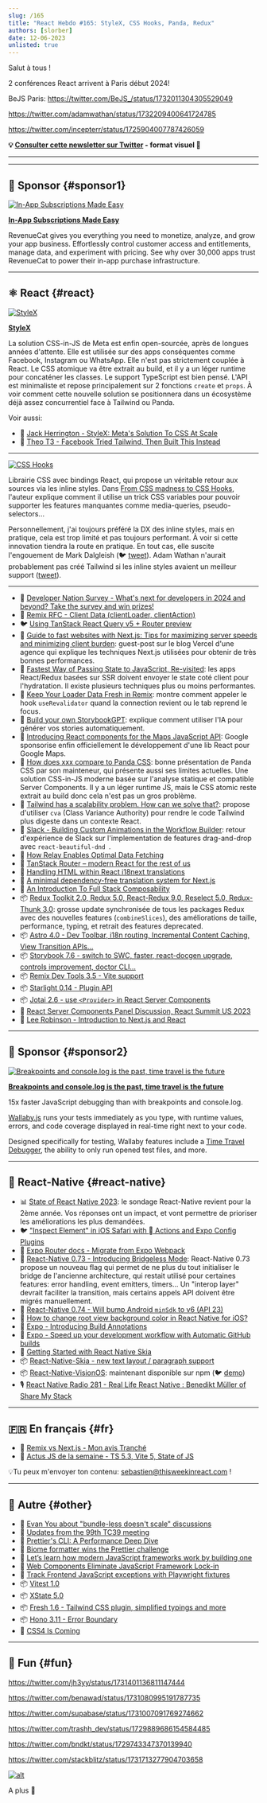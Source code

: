 ```yaml
---
slug: /165
title: "React Hebdo #165: StyleX, CSS Hooks, Panda, Redux"
authors: [slorber]
date: 12-06-2023
unlisted: true
---
```


Salut à tous !

2 conférences React arrivent à Paris début 2024!

BeJS Paris: https://twitter.com/BeJS_/status/1732011304305529049

https://twitter.com/adamwathan/status/1732209400641724785

https://twitter.com/incepterr/status/1725904007787426059

<Todo />

<!-- truncate -->

**💡 [Consulter cette newsletter sur Twitter](https://slo.im/thread) - format visuel 🎨**

---


<Support />

---

## 💸 Sponsor {#sponsor1}

[![In-App Subscriptions Made Easy](/emails/issues/165/RevenueCat.jpg)](https://www.revenuecat.com?utm_source=twir&utm_medium=sponsorship&utm_campaign=dec_23)

**[In-App Subscriptions Made Easy](https://www.revenuecat.com?utm_source=twir&utm_medium=sponsorship&utm_campaign=dec_23)**

RevenueCat gives you everything you need to monetize, analyze, and grow your app business. Effortlessly control customer access and entitlements, manage data, and experiment with pricing. See why over 30,000 apps trust RevenueCat to power their in-app purchase infrastructure.

---

## ⚛️ React {#react}

[![StyleX](/emails/issues/165/stylex.jpg)](https://github.com/facebook/stylex)

[**StyleX**](https://github.com/facebook/stylex)

La solution CSS-in-JS de Meta est enfin open-sourcée, après de longues années d'attente. Elle est utilisée sur des apps conséquentes comme Facebook, Instagram ou WhatsApp. Elle n'est pas strictement couplée à React. Le CSS atomique va être extrait au build, et il y a un léger runtime pour concaténer les classes. Le support TypeScript est bien pensé. L'API est minimaliste et repose principalement sur 2 fonctions `create` et `props`. À voir comment cette nouvelle solution se positionnera dans un écosystème déjà assez concurrentiel face à Tailwind ou Panda.

Voir aussi:

- 🎥 [Jack Herrington - StyleX: Meta's Solution To CSS At Scale](https://www.youtube.com/watch?v=6ZDiGtg1jN4)
- 🎥 [Theo T3 - Facebook Tried Tailwind, Then Built This Instead](https://www.youtube.com/watch?v=PHV94q7BivI)

---

[![CSS Hooks](/emails/issues/165/csshooks.jpg)](https://css-hooks.com/)

Librairie CSS avec bindings React, qui propose un véritable retour aux sources via les inline styles. Dans [From CSS madness to CSS Hooks](https://nsaunders.dev/posts/css-madness-to-hooks), l'auteur explique comment il utilise un trick CSS variables pour pouvoir supporter les features manquantes comme media-queries, pseudo-selectors...

Personnellement, j'ai toujours préféré la DX des inline styles, mais en pratique, cela est trop limité et pas toujours performant. À voir si cette innovation tiendra la route en pratique. En tout cas, elle suscite l'engouement de Mark Dalgleish (🐦 [tweet](https://twitter.com/markdalgleish/status/1729399475494608923)). Adam Wathan n'aurait probablement pas créé Tailwind si les inline styles avaient un meilleur support ([tweet](https://twitter.com/adamwathan/status/1732209400641724785)).

---

- 💸 [Developer Nation Survey - What's next for developers in 2024 and beyond? Take the survey and win prizes!](https://developereconomics.net/?member_id=thisweekinreact&utm_medium=nl_ad1)
- 👀 [Remix RFC - Client Data (clientLoader, clientAction)](https://github.com/remix-run/remix/discussions/7634)
- 🐦 [Using TanStack React Query v5 + Router preview](https://twitter.com/tannerlinsley/status/1730621837212876829)
- 📜 [Guide to fast websites with Next.js: Tips for maximizing server speeds and minimizing client burden](https://vercel.com/blog/guide-to-fast-websites-with-next-js-tips-for-maximizing-server-speeds): guest-post sur le blog Vercel d'une agence qui explique les techniques Next.js utilisées pour obtenir de très bonnes performances.
- 📜 [Fastest Way of Passing State to JavaScript, Re-visited](https://calendar.perfplanet.com/2023/fastest-way-passing-state-javascript-revisited/): les apps React/Redux basées sur SSR doivent envoyer le state coté client pour l'hydratation. Il existe plusieurs techniques plus ou moins performantes.
- 📜 [Keep Your Loader Data Fresh in Remix](https://sergiodxa.com/tutorials/keep-your-loader-data-fresh-in-remix): montre comment appeler le hook `useRevalidator` quand la connection revient ou le tab reprend le focus.
- 📜 [Build your own StorybookGPT](https://storybook.js.org/blog/build-your-own-storybook-gpt/): explique comment utiliser l'IA pour générer vos stories automatiquement.
- 📜 [Introducing React components for the Maps JavaScript API](https://cloud.google.com/blog/products/maps-platform/introducing-react-components-for-the-maps-javascript-api/): Google sponsorise enfin officiellement le développement d'une lib React pour Google Maps.
- 📜 [How does xxx compare to Panda CSS](https://www.astahmer.dev/posts/how-does-xxx-compares-to-panda-css): bonne présentation de Panda CSS par son mainteneur, qui présente aussi ses limites actuelles. Une solution CSS-in-JS moderne basée sur l'analyse statique et compatible Server Components. Il y a un léger runtime JS, mais le CSS atomic reste extrait au build donc cela n'est pas un gros problème.
- 📜 [Tailwind has a scalability problem. How can we solve that?](https://byteofdev.com/posts/scale-tailwindcss/): propose d'utiliser `cva` (Class Variance Authority) pour rendre le code Tailwind plus digeste dans un contexte React.
- 📜 [Slack - Building Custom Animations in the Workflow Builder](https://slack.engineering/building-custom-animations-in-the-workflow-builder/): retour d'expérience de Slack sur l'implementation de features drag-and-drop avec `react-beautiful-dnd `.
- 📜 [How Relay Enables Optimal Data Fetching](https://relay.dev/blog/2023/10/24/how-relay-enables-optimal-data-fetching/)
- 📜 [TanStack Router – modern React for the rest of us](https://swizec.com/blog/tanstack-router-modern-react-for-the-rest-of-us/)
- 📜 [Handling HTML within React i18next translations](https://rafaelcamargo.com/blog/handling-html-within-react-i18next-translations/)
- 📜 [A minimal dependency-free translation system for Next.js](https://www.thomasledoux.be/blog/minimal-dependency-free-translation-system-nextjs)
- 📜 [An Introduction To Full Stack Composability](https://www.smashingmagazine.com/2023/11/introduction-full-stack-composability/)
- 📦 [Redux Toolkit 2.0, Redux 5.0, React-Redux 9.0, Reselect 5.0, Redux-Thunk 3.0](https://github.com/reduxjs/redux-toolkit/releases/tag/v2.0.0): grosse update synchronisée de tous les packages Redux avec des nouvelles features (`combineSlices`), des améliorations de taille, performance, typing, et retrait des features deprecated.
- 📦 [Astro 4.0 - Dev Toolbar, i18n routing, Incremental Content Caching, View Transition APIs...](https://astro.build/blog/astro-4/)
- 📦 [Storybook 7.6 - switch to SWC, faster, react-docgen upgrade, controls improvement, doctor CLI...](https://storybook.js.org/blog/storybook-7-6/)
- 📦 [Remix Dev Tools 3.5 - Vite support](https://github.com/Code-Forge-Net/Remix-Dev-Tools/releases/tag/v3.5.0)
- 📦 [Starlight 0.14 - Plugin API](https://github.com/withastro/starlight/releases/tag/%40astrojs%2Fstarlight%400.14.0)
- 📦 [Jotai 2.6 - use `<Provider>` in React Server Components](https://github.com/pmndrs/jotai/releases/tag/v2.6.0)
- 🎥 [React Server Components Panel Discussion, React Summit US 2023](https://www.youtube.com/watch?v=ujaTs-5LEWM)
- 🎥 [Lee Robinson - Introduction to Next.js and React](https://www.youtube.com/@leerob)

<SubscribeFormEmbed placement="middle" />

---

## 💸 Sponsor {#sponsor2}

[![Breakpoints and console.log is the past, time travel is the future](/emails/issues/165/Breakpoints.jpg)](https://wallabyjs.com/?referrer=ThisWeekInReact1)

**[Breakpoints and console.log is the past, time travel is the future](https://wallabyjs.com/?referrer=ThisWeekInReact1)**

15x faster JavaScript debugging than with breakpoints and console.log.

[Wallaby.js](https://wallabyjs.com/?referrer=ThisWeekInReact1) runs your tests immediately as you type, with runtime values, errors, and code coverage displayed in real-time right next to your code.

Designed specifically for testing, Wallaby features include a [Time Travel Debugger](https://wallabyjs.com/docs/intro/time-travel-debugger.html?referrer=ThisWeekInReact1), the ability to only run opened test files, and more.

---

## 📱 React-Native {#react-native}

- 📊 [State of React Native 2023](https://survey.stateofreactnative.com/): le sondage React-Native revient pour la 2ème année. Vos réponses ont un impact, et vont permettre de prioriser les améliorations les plus demandées.
- 🐦 ["Inspect Element" in iOS Safari with  Actions and Expo Config Plugins](https://twitter.com/Baconbrix/status/1731407884624310708)
- 📖 [Expo Router docs - Migrate from Expo Webpack](https://docs.expo.dev/router/migrate/from-expo-webpack/)
- 💬 [React-Native 0.73 - Introducing Bridgeless Mode](https://github.com/reactwg/react-native-new-architecture/discussions/154): React-Native 0.73 propose un nouveau flag qui permet de ne plus du tout initialiser le bridge de l'ancienne architecture, qui restait utilisé pour certaines features: error handling, event emitters, timers... Un "interop layer" devrait faciliter la transition, mais certains appels API doivent être migrés manuellement.
- 💬 [React-Native 0.74 - Will bump Android `minSdk` to v6 (API 23)](https://github.com/react-native-community/discussions-and-proposals/discussions/740)
- 📜 [How to change root view background color in React Native for iOS?](https://www.oskarkwasniewski.dev/blog/react-native-change-native-background-color)
- 📜 [Expo - Introducing Build Annotations](https://expo.dev/changelog/2023/12-01-build-annotations)
- 📜 [Expo - Speed up your development workflow with Automatic GitHub builds](https://expo.dev/changelog/2023/11-29-automatic-github-builds)
- 📜 [Getting Started with React Native Skia](https://shopify.engineering/getting-started-with-react-native-skia)
- 📦 [React-Native-Skia - new text layout / paragraph support](https://shopify.github.io/react-native-skia/docs/text/paragraph/)
- 📦 [React-Native-VisionOS](https://github.com/callstack/react-native-visionos): maintenant disponible sur npm (🐦 [demo](https://twitter.com/o_kwasniewski/status/1729453555201802495))
- 🎙️ [React Native Radio 281 - Real Life React Native : Benedikt Müller of Share My Stack](https://reactnativeradio.com/episodes/rnr-281-real-life-react-native-benedikt-muller-of-share-my-stack)

---

## 🇫🇷 En français {#fr}

- 🎥 [Remix vs Next.js - Mon avis Tranché](https://www.youtube.com/watch?v=nuT6JOyVZho)
- 🎥 [Actus JS de la semaine - TS 5.3, Vite 5, State of JS](https://www.youtube.com/watch?v=hiw-8SxGjYs)

💡Tu peux m'envoyer ton contenu: [sebastien@thisweekinreact.com](mailto:sebastien@thisweekinreact.com?subject=Contenu%20en%20fran%C3%A7ais) !

---

## 🔀 Autre {#other}

- 🧵 [Evan You about "bundle-less doesn't scale" discussions](https://twitter.com/youyuxi/status/1730537401217610234)
- 📜 [Updates from the 99th TC39 meeting](https://dev.to/hemanth/updates-from-the-99th-tc39-meeting-15hn)
- 📜 [Prettier's CLI: A Performance Deep Dive](https://prettier.io/blog/2023/11/30/cli-deep-dive)
- 📜 [Biome formatter wins the Prettier challenge](https://biomejs.dev/blog/biome-wins-prettier-challenge/)
- 📜 [Let’s learn how modern JavaScript frameworks work by building one](https://nolanlawson.com/2023/12/02/lets-learn-how-modern-javascript-frameworks-work-by-building-one/)
- 📜 [Web Components Eliminate JavaScript Framework Lock-in](https://jakelazaroff.com/words/web-components-eliminate-javascript-framework-lock-in/)
- 📜 [Track Frontend JavaScript exceptions with Playwright fixtures](https://www.checklyhq.com/blog/track-frontend-javascript-exceptions-with-playwright/)
- 📦 [Vitest 1.0](https://github.com/vitest-dev/vitest/releases/tag/v1.0.0)
- 📦 [XState 5.0](https://stately.ai/blog/2023-12-01-xstate-v5)
- 📦 [Fresh 1.6 - Tailwind CSS plugin, simplified typings and more](https://deno.com/blog/fresh-1.6)
- 📦 [Hono 3.11 - Error Boundary](https://github.com/honojs/hono/releases/tag/v3.11.0)
- 🎥 [CSS4 Is Coming](https://www.youtube.com/watch?v=j4mOm1qic7k)

---

## 🤭 Fun {#fun}

https://twitter.com/jh3yy/status/1731401136811147444

https://twitter.com/benawad/status/1731080995191787735

https://twitter.com/supabase/status/1731007091769274662

https://twitter.com/trashh_dev/status/1729889686154584485

https://twitter.com/bndkt/status/1729743347370139940

https://twitter.com/stackblitz/status/1731713277904703658

[![alt](/emails/issues/122/meme.jpg)](https://twitter.com/TODOTODOTODOTODOTODOTODOTODOTODOTODOTODO)

A plus 👋
